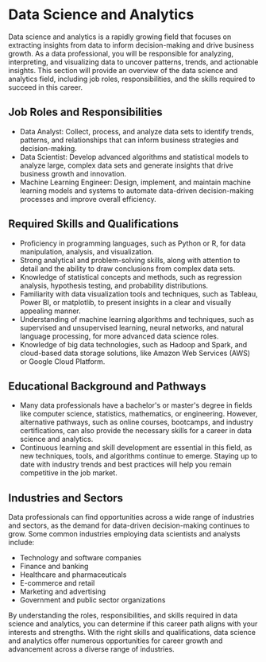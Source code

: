 # Data Science and Analytics

Data science and analytics is a rapidly growing field that focuses on extracting insights from data to inform
decision-making and drive business growth. As a data professional, you will be responsible for analyzing, interpreting,
and visualizing data to uncover patterns, trends, and actionable insights. This section will provide an overview of the
data science and analytics field, including job roles, responsibilities, and the skills required to succeed in this career.

## Job Roles and Responsibilities

- Data Analyst: Collect, process, and analyze data sets to identify trends, patterns, and relationships that can inform
  business strategies and decision-making.
- Data Scientist: Develop advanced algorithms and statistical models to analyze large, complex data sets and generate
  insights that drive business growth and innovation.
- Machine Learning Engineer: Design, implement, and maintain machine learning models and systems to automate data-driven
  decision-making processes and improve overall efficiency.

## Required Skills and Qualifications

- Proficiency in programming languages, such as Python or R, for data manipulation, analysis, and visualization.
- Strong analytical and problem-solving skills, along with attention to detail and the ability to draw conclusions from
  complex data sets.
- Knowledge of statistical concepts and methods, such as regression analysis, hypothesis testing, and probability
  distributions.
- Familiarity with data visualization tools and techniques, such as Tableau, Power BI, or matplotlib, to present insights
  in a clear and visually appealing manner.
- Understanding of machine learning algorithms and techniques, such as supervised and unsupervised learning, neural
  networks, and natural language processing, for more advanced data science roles.
- Knowledge of big data technologies, such as Hadoop and Spark, and cloud-based data storage solutions, like
  Amazon Web Services (AWS) or Google Cloud Platform.

## Educational Background and Pathways

- Many data professionals have a bachelor's or master's degree in fields like computer science, statistics, mathematics,
  or engineering. However, alternative pathways, such as online courses, bootcamps, and industry certifications, can also
  provide the necessary skills for a career in data science and analytics.
- Continuous learning and skill development are essential in this field, as new techniques, tools, and algorithms continue
  to emerge. Staying up to date with industry trends and best practices will help you remain competitive in the job market.

## Industries and Sectors

Data professionals can find opportunities across a wide range of industries and sectors, as the demand for data-driven
decision-making continues to grow. Some common industries employing data scientists and analysts include:

- Technology and software companies
- Finance and banking
- Healthcare and pharmaceuticals
- E-commerce and retail
- Marketing and advertising
- Government and public sector organizations

By understanding the roles, responsibilities, and skills required in data science and analytics, you can determine if this
career path aligns with your interests and strengths. With the right skills and qualifications, data science and analytics
offer numerous opportunities for career growth and advancement across a diverse range of industries.
